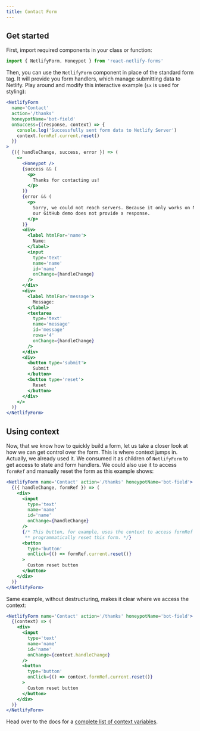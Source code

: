 ```yaml
---
title: Contact Form
---
```


## Get started

First, import required components in your class or function:

```js
import { NetlifyForm, Honeypot } from 'react-netlify-forms'
```

Then, you can use the `NetlifyForm` component in place of the standard form tag. It will provide you form handlers, which manage submitting data to Netlify. Play around and modify this interactive example (`sx` is used for styling):

```jsx live
<NetlifyForm
  name='Contact'
  action='/thanks'
  honeypotName='bot-field'
  onSuccess={(response, context) => {
    console.log('Successfully sent form data to Netlify Server')
    context.formRef.current.reset()
  }}
>
  {({ handleChange, success, error }) => (
    <>
      <Honeypot />
      {success && (
        <p>
          Thanks for contacting us!
        </p>
      )}
      {error && (
        <p>
          Sorry, we could not reach servers. Because it only works on Netlify,
          our GitHub demo does not provide a response.
        </p>
      )}
      <div>
        <label htmlFor='name'>
          Name:
        </label>
        <input
          type='text'
          name='name'
          id='name'
          onChange={handleChange}
        />
      </div>
      <div>
        <label htmlFor='message'>
          Message:
        </label>
        <textarea
          type='text'
          name='message'
          id='message'
          rows='4'
          onChange={handleChange}
        />
      </div>
      <div>
        <button type='submit'>
          Submit
        </button>
        <button type='reset'>
          Reset
        </button>
      </div>
    </>
  )}
</NetlifyForm>
```

## Using context

Now, that we know how to quickly build a form, let us take a closer look at how we can get control over the form.
This is where context jumps in. Actually, we already used it. We consumed it as children of `NetlifyForm` to get access to state and form handlers.
We could also use it to access `formRef` and manually reset the form as this example shows:

```jsx live
<NetlifyForm name='Contact' action='/thanks' honeypotName='bot-field'>
  {({ handleChange, formRef }) => (
    <div>
      <input
        type='text'
        name='name'
        id='name'
        onChange={handleChange}
      />
      {/* This button, for example, uses the context to access formRef and then
       ** programmatically reset this form. */}
      <button
        type='button'
        onClick={() => formRef.current.reset()}
      >
        Custom reset button
      </button>
    </div>
  )}
</NetlifyForm>
```

Same example, without destructuring, makes it clear where we access the context:

```jsx live
<NetlifyForm name='Contact' action='/thanks' honeypotName='bot-field'>
  {(context) => (
    <div>
      <input
        type='text'
        name='name'
        id='name'
        onChange={context.handleChange}
      />
      <button
        type='button'
        onClick={() => context.formRef.current.reset()}
      >
        Custom reset button
      </button>
    </div>
  )}
</NetlifyForm>
```

Head over to the docs for a [complete list of context variables](/docs/#netlifyformcontext).
